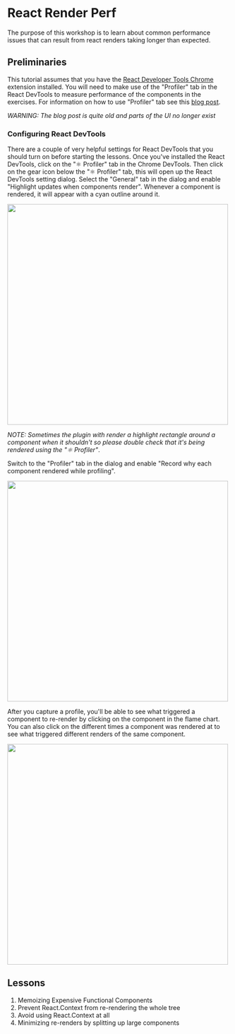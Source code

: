 

# React Render Perf

The purpose of this workshop is to learn about common performance issues that can 
result from react renders taking longer than expected.

## Preliminaries

This tutorial assumes that you have the [React Developer Tools Chrome](https://chromewebstore.google.com/detail/react-developer-tools/fmkadmapgofadopljbjfkapdkoienihi?pli=1) extension installed. You will need
to make use of the "Profiler" tab in the React DevTools to measure performance
of the components in the exercises. For information on how to use "Profiler"
tab see this [blog post](https://legacy.reactjs.org/blog/2018/09/10/introducing-the-react-profiler.html).

<em>WARNING: The blog post is quite old and parts of the UI no longer exist</em>

### Configuring React DevTools

There are a couple of very helpful settings for React DevTools that you should turn on
before starting the lessons.  Once you've installed the React DevTools, click on the "⚛️ Profiler"
tab in the Chrome DevTools.  Then click on the gear icon below the "⚛️ Profiler" tab, this
will open up the React DevTools setting dialog.  Select the "General" tab in the dialog and
enable "Highlight updates when components render".  Whenever a component is rendered, it
will appear with a cyan outline around it.

<img src={highlightRerenders} width="500" />

<em>NOTE: Sometimes the plugin with render a highlight rectangle around a component when
it shouldn't so please double check that it's being rendered using the "⚛️ Profiler"</em>.

Switch to the "Profiler" tab in the dialog and enable "Record why each component rendered while profiling".

<img src={profilerSettingsUrl} width="500" />

After you capture a profile, you'll be able to see what triggered a component to re-render
by clicking on the component in the flame chart.  You can also click on the different times
a component was rendered at to see what triggered different renders of the same component.

<img src={whatChangedUrl} width="500" />

## Lessons

1. <Link to="/react-render-perf/lesson-01">Memoizing Expensive Functional Components</Link>
2. <Link to="/react-render-perf/lesson-02">Prevent React.Context from re-rendering the whole tree</Link>
3. <Link to="/react-render-perf/lesson-03">Avoid using React.Context at all</Link>
4. <Link to="/react-render-perf/lesson-04">Minimizing re-renders by splitting up large components</Link>
